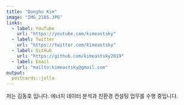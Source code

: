```yaml
---
title: "Dongho Kim"
image: "IMG_2105.JPG"
links:
  - label: YouTube
    url: "https://youtube.com/kimeastsky"
  - label: Twitter
    url: "https://twitter.com/kimeastsky"
  - label: GitHub
    url: "https://github.com/kimeastsky2019"
  - label: Email
    url: "mailto:kimeastsky@gmail.com"
output:
  postcards::jolla
---
```

 
 저는 김동호 입니다. 에너지 데이터 분석과 친환경 컨설팅 업무를 수행 중입니다. 
